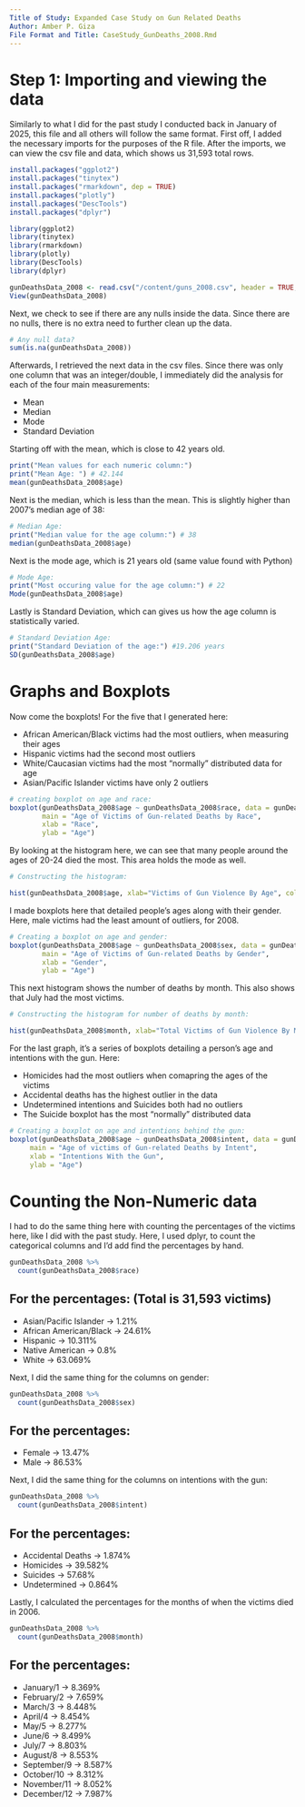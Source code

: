 ---
Title of Study: Expanded Case Study on Gun Related Deaths 
Author: Amber P. Giza
File Format and Title: CaseStudy_GunDeaths_2008.Rmd
---

# Step 1: Importing and viewing the data

Similarly to what I did for the past study I conducted back in January of 2025, 
this file and all others will follow the same format. First off, I added the necessary 
imports for the purposes of the R file. After the imports, we can view the csv file 
and data, which shows us 31,593 total rows. 

```{r}
install.packages("ggplot2")
install.packages("tinytex")
install.packages("rmarkdown", dep = TRUE)
install.packages("plotly")
install.packages("DescTools")
install.packages("dplyr")

library(ggplot2)
library(tinytex)
library(rmarkdown)
library(plotly)
library(DescTools)
library(dplyr)

gunDeathsData_2008 <- read.csv("/content/guns_2008.csv", header = TRUE, sep = ",")
View(gunDeathsData_2008)
```

Next, we check to see if there are any nulls inside the data. Since there are no nulls,
there is no extra need to further clean up the data.

```{r}
# Any null data?
sum(is.na(gunDeathsData_2008))
```

Afterwards, I retrieved the next data in the csv files. Since there was only one column
that was an integer/double, I immediately did the analysis for each of the four main measurements:

* Mean
* Median
* Mode
* Standard Deviation

Starting off with the mean, which is close to 42 years old.

```{r}
print("Mean values for each numeric column:")
print("Mean Age: ") # 42.144
mean(gunDeathsData_2008$age)
```

Next is the median, which is less than the mean. This is slightly higher than 2007's median age of 38:

```{r}
# Median Age:
print("Median value for the age column:") # 38
median(gunDeathsData_2008$age)
```

Next is the mode age, which is 21 years old (same value found with Python)

```{r}
# Mode Age:
print("Most occuring value for the age column:") # 22
Mode(gunDeathsData_2008$age)
```

Lastly is Standard Deviation, which can gives us how the age column is statistically varied.

```{r}
# Standard Deviation Age:
print("Standard Deviation of the age:") #19.206 years
SD(gunDeathsData_2008$age)
```

# Graphs and Boxplots

Now come the boxplots! For the five that I generated here:

* African American/Black victims had the most outliers, when measuring their ages
* Hispanic victims had the second most outliers
* White/Caucasian victims had the most "normally" distributed data for age
* Asian/Pacific Islander victims have only 2 outliers

```{r, echo=FALSE}
# creating boxplot on age and race:
boxplot(gunDeathsData_2008$age ~ gunDeathsData_2008$race, data = gunDeathsData_2008,
        main = "Age of Victims of Gun-related Deaths by Race",
        xlab = "Race",
        ylab = "Age")
```

By looking at the histogram here, we can see that many people around the ages of 20-24
died the most. This area holds the mode as well.

```{r, echo=FALSE}
# Constructing the histogram:

hist(gunDeathsData_2008$age, xlab="Victims of Gun Violence By Age", col = "red", border = "black")
```

I made boxplots here that detailed people's ages along with their gender. Here, male victims
had the least amount of outliers, for 2008.

```{r, echo=FALSE}
# Creating a boxplot on age and gender:
boxplot(gunDeathsData_2008$age ~ gunDeathsData_2008$sex, data = gunDeathsData_2008,
        main = "Age of Victims of Gun-related Deaths by Gender",
        xlab = "Gender",
        ylab = "Age")
```

This next histogram shows the number of deaths by month. This also shows that July had the most 
victims.

```{r, echo=FALSE}
# Constructing the histogram for number of deaths by month:

hist(gunDeathsData_2008$month, xlab="Total Victims of Gun Violence By Month", col = "blue", border = "black")
```

For the last graph, it's a series of boxplots detailing a person's age and intentions with the gun.
Here:

* Homicides had the most outliers when comapring the ages of the victims
* Accidental deaths has the highest outlier in the data
* Undetermined intentions and Suicides both had no outliers
* The Suicide boxplot has the most "normally" distributed data

```{r, echo=FALSE}
# Creating a boxplot on age and intentions behind the gun:
boxplot(gunDeathsData_2008$age ~ gunDeathsData_2008$intent, data = gunDeathsData_2008,
     main = "Age of victims of Gun-related Deaths by Intent",
     xlab = "Intentions With the Gun",
     ylab = "Age")
```
# Counting the Non-Numeric data

I had to do the same thing here with counting the percentages of the victims here, like I did with 
the past study. Here, I used dplyr, to count the categorical columns and I'd add find the percentages
by hand. 

```{r}
gunDeathsData_2008 %>%
  count(gunDeathsData_2008$race)
```

## For the percentages: (Total is 31,593 victims)
* Asian/Pacific Islander -> 1.21%
* African American/Black -> 24.61%
* Hispanic -> 10.311%
* Native American -> 0.8%
* White -> 63.069%

Next, I did the same thing for the columns on gender:

```{r}
gunDeathsData_2008 %>%
  count(gunDeathsData_2008$sex)
```

## For the percentages:
* Female -> 13.47%
* Male -> 86.53%

Next, I did the same thing for the columns on intentions with the gun:

```{r}
gunDeathsData_2008 %>%
  count(gunDeathsData_2008$intent)
```

## For the percentages:
* Accidental Deaths -> 1.874%
* Homicides -> 39.582%
* Suicides -> 57.68%
* Undetermined -> 0.864%

Lastly, I calculated the percentages for the months of when the victims died in 2006.

```{r}
gunDeathsData_2008 %>%
  count(gunDeathsData_2008$month)
```

## For the percentages:
* January/1 -> 8.369%
* February/2 -> 7.659%
* March/3 -> 8.448%
* April/4 -> 8.454%
* May/5 -> 8.277%
* June/6 -> 8.499%
* July/7 -> 8.803%
* August/8 -> 8.553%
* September/9 -> 8.587%
* October/10 -> 8.312%
* November/11 -> 8.052%
* December/12 -> 7.987%